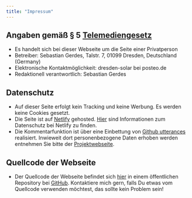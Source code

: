 ```yaml
---
title: "Impressum"
---
```

  
## Angaben gemäß § 5 [Telemediengesetz](https://www.gesetze-im-internet.de/tmg/BJNR017910007.html)
* Es handelt sich bei dieser Webseite um die Seite einer Privatperson
* Betreiber: Sebastian Gerdes, Talstr. 7, 01099 Dresden, Deutschland (Germany)
* Elektronische Kontaktmöglichkeit: dresden-solar bei posteo.de
* Redaktionell verantwortlich: Sebastian Gerdes

## Datenschutz
* Auf dieser Seite erfolgt kein Tracking und keine Werbung. Es werden keine Cookies gesetzt.
* Die Seite ist auf [Netlify](https://netlify.app/) gehosted. [Hier](https://www.netlify.com/privacy/) sind Informationen zum Datenschutz bei Netlify zu finden.
* Die Kommentarfunktion ist über eine Einbettung von [Github utterances](https://github.com/utterance/utterances) realisiert. Inwieweit dort personenbezogene Daten erhoben werden entnehmen Sie bitte der [Projektwebseite](https://github.com/utterance/utterances).

## Quellcode der Webseite
* Der Quellcode der Webseite befindet sich [hier](https://github.com/sebastian-gerdes/pv-dd) in einem öffentlichen Repository bei [GitHub](https://github.com/). Kontaktiere mich gern, falls Du etwas vom Quellcode verwenden möchtest, das sollte kein Problem sein!
